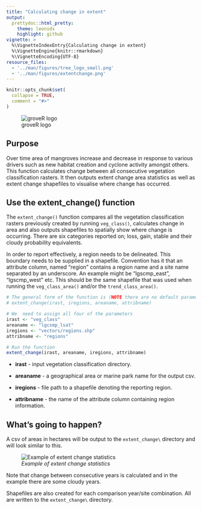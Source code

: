 ```yaml
---
title: "Calculating change in extent"
output: 
  prettydoc::html_pretty:
    theme: leonids
    highlight: github
vignette: >
  %\VignetteIndexEntry{Calculating change in extent}
  %\VignetteEngine{knitr::rmarkdown}
  %\VignetteEncoding{UTF-8}
resource_files:
  - '../man/figures/tree_logo_small.png'
  - '../man/figures/extentchange.png'
---
```


```r
knitr::opts_chunk$set(
  collapse = TRUE,
  comment = "#>"
)
```

![groveR logo](../man/figures/tree_logo_small.png)

## Purpose
Over time area of mangroves increase and decrease in response to various drivers 
such as new habitat creation and cyclone activity amongst others. This function 
calculates change between all consecutive  vegetation classification rasters. It 
then outputs extent change area statistics as well as extent change shapefiles 
to visualise where change has occurred.

## Use the extent_change() function
The `extent_change()` function compares all the vegetation classification rasters 
previously created by running `veg_class()`, calculates change in area and also 
outputs shapefiles to spatially show where change is occurring. There are six 
categories reported on; loss, gain, stable and their cloudy probability equivalents. 

In order to report effectively, a region needs to be delineated. This boundary 
needs to be supplied in a shapefile. Convention has it that an attribute column, 
named "region" contains a region name and a site name separated by an underscore. 
An example might be "lgscmp_east", "lgscmp_west" etc. This should be the same 
shapefile that was used when running the `veg_class_area()` and/or the 
`trend_class_area()`.

```r
# The general form of the function is (NOTE there are no default parameters)
# extent_change(irast, iregions, areaname, attribname)

# We  need to assign all four of the parameters
irast <- "veg_class"
areaname <- "lgcsmp_lsat"
iregions <- "vectors/regions.shp"
attribname <- "regions"

# Run the function
extent_change(irast, areaname, iregions, attribname)

```

* **irast** - input vegetation classification directory.

* **areaname** - a geographical area or marine park name for the output csv.

* **iregions** - file path to a shapefile denoting the reporting region.

* **attribname** - the name of the attribute column containing region information.

## What's going to happen?
A csv of areas in hectares will be output to the `extent_change\` directory and will look 
similar to this.

![*Example of extent change statistics*](../man/figures/extentchange.png)

Note that change between consecutive years is calculated and in the example there 
are some cloudy years.

Shapefiles are also created for each comparison year/site combination. All are 
written to the `extent_change\` directory.
